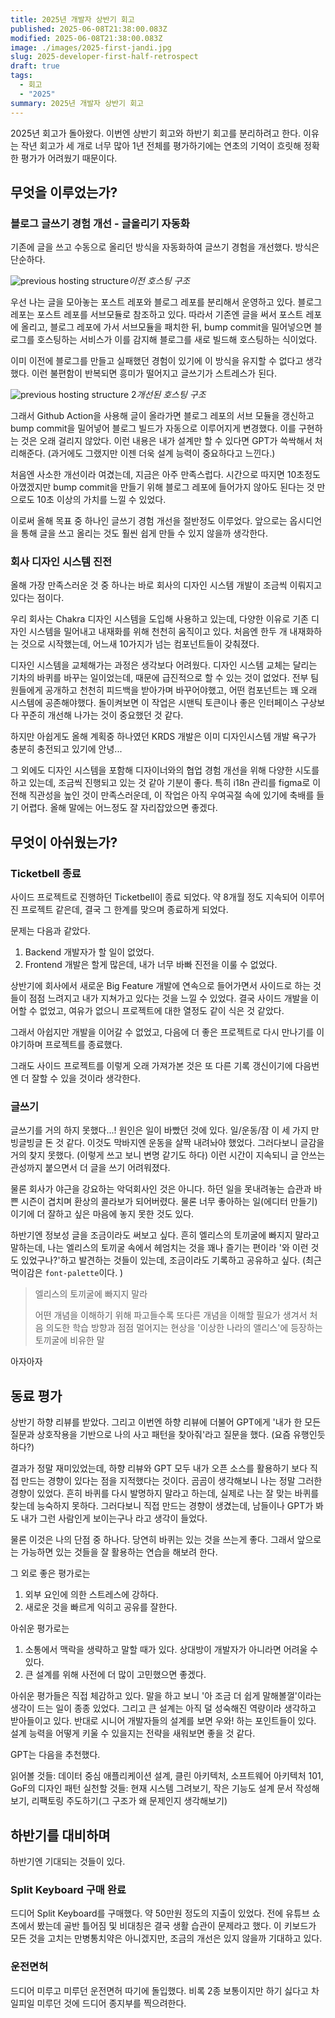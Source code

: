```yaml
---
title: 2025년 개발자 상반기 회고
published: 2025-06-08T21:38:00.083Z
modified: 2025-06-08T21:38:00.083Z
image: ./images/2025-first-jandi.jpg
slug: 2025-developer-first-half-retrospect
draft: true
tags:
  - 회고
  - "2025"
summary: 2025년 개발자 상반기 회고
---
```


2025년 회고가 돌아왔다. 이번엔 상반기 회고와 하반기 회고를 분리하려고 한다. 이유는 작년 회고가 세 개로 너무 많아 1년 전체를 평가하기에는 연초의 기억이 흐릿해 정확한 평가가 어려웠기 때문이다.

## 무엇을 이루었는가?

### 블로그 글쓰기 경험 개선 - 글올리기 자동화

기존에 글을 쓰고 수동으로 올리던 방식을 자동화하여 글쓰기 경험을 개선했다. 방식은 단순하다.

![previous hosting structure](./images/hosting-structure.png)_이전 호스팅 구조_

우선 나는 글을 모아놓는 포스트 레포와 블로그 레포를 분리해서 운영하고 있다. 블로그 레포는 포스트 레포를 서브모듈로 참조하고 있다.
따라서 기존엔 글을 써서 포스트 레포에 올리고, 블로그 레포에 가서 서브모듈을 패치한 뒤, bump commit을 밀어넣으면 블로그를 호스팅하는 서비스가 이를 감지해 블로그를 새로 빌드해 호스팅하는 식이었다.

이미 이전에 블로그를 만들고 실패했던 경험이 있기에 이 방식을 유지할 수 없다고 생각했다. 이런 불편함이 반복되면 흥미가 떨어지고 글쓰기가 스트레스가 된다.

![previous hosting structure 2](./images/hosting-structure2.png)_개선된 호스팅 구조_

그래서 Github Action을 사용해 글이 올라가면 블로그 레포의 서브 모듈을 갱신하고 bump commit을 밀어넣어 블로그 빌드가 자동으로 이루어지게 변경했다. 이를 구현하는 것은 오래 걸리지 않았다. 이런 내용은 내가 설계만 할 수 있다면 GPT가 쓱싹해서 처리해준다. (과거에도 그랬지만 이젠 더욱 설계 능력이 중요하다고 느낀다.)

처음엔 사소한 개선이라 여겼는데, 지금은 아주 만족스럽다. 시간으로 따지면 10초정도 아꼈겠지만 bump commit을 만들기 위해 블로그 레포에 들어가지 않아도 된다는 것 만으로도 10초 이상의 가치를 느낄 수 있었다.

이로써 올해 목표 중 하나인 글쓰기 경험 개선을 절반정도 이루었다. 앞으로는 옵시디언을 통해 글을 쓰고 올리는 것도 훨씬 쉽게 만들 수 있지 않을까 생각한다.

### 회사 디자인 시스템 진전

올해 가장 만족스러운 것 중 하나는 바로 회사의 디자인 시스템 개발이 조금씩 이뤄지고 있다는 점이다.

우리 회사는 Chakra 디자인 시스템을 도입해 사용하고 있는데, 다양한 이유로 기존 디자인 시스템을 밀어내고 내재화를 위해 천천히 움직이고 있다. 처음엔 한두 개 내재화하는 것으로 시작했는데, 어느새 10가지가 넘는 컴포넌트들이 갖춰졌다.

디자인 시스템을 교체해가는 과정은 생각보다 어려웠다. 디자인 시스템 교체는 달리는 기차의 바퀴를 바꾸는 일이었는데, 때문에 급진적으로 할 수 있는 것이 없었다. 전부 팀원들에게 공개하고 천천히 피드백을 받아가며 바꾸어야했고, 어떤 컴포넌트는 꽤 오래 시스템에 공존해야했다. 돌이켜보면 이 작업은 시맨틱 토큰이나 좋은 인터페이스 구상보다 꾸준히 개선해 나가는 것이 중요했던 것 같다.

하지만 아쉽게도 올해 계획중 하나였던 KRDS 개발은 이미 디자인시스템 개발 욕구가 충분히 충전되고 있기에 안녕...

그 외에도 디자인 시스템을 포함해 디자이너와의 협업 경험 개선을 위해 다양한 시도를 하고 있는데, 조금씩 진행되고 있는 것 같아 기분이 좋다. 특히 i18n 관리를 figma로 이전해 직관성을 높인 것이 만족스러운데, 이 작업은 아직 우여곡절 속에 있기에 축배를 들기 어렵다. 올해 말에는 어느정도 잘 자리잡았으면 좋겠다.

## 무엇이 아쉬웠는가?

### Ticketbell 종료

사이드 프로젝트로 진행하던 Ticketbell이 종료 되었다. 약 8개월 정도 지속되어 이루어진 프로젝트 같은데, 결국 그 한계를 맞으며 종료하게 되었다.

문제는 다음과 같았다.

1. Backend 개발자가 할 일이 없었다.
2. Frontend 개발은 할게 많은데, 내가 너무 바빠 진전을 이룰 수 없었다.

상반기에 회사에서 새로운 Big Feature 개발에 연속으로 들어가면서 사이드로 하는 것들이 점점 느려지고 내가 지쳐가고 있다는 것을 느낄 수 있었다. 결국 사이드 개발을 이어할 수 없었고, 여유가 없으니 프로젝트에 대한 열정도 같이 식은 것 같았다.

그래서 아쉽지만 개발을 이어갈 수 없었고, 다음에 더 좋은 프로젝트로 다시 만나기를 이야기하며 프로젝트를 종료했다.

그래도 사이드 프로젝트를 이렇게 오래 가져가본 것은 또 다른 기록 갱신이기에 다음번엔 더 잘할 수 있을 것이라 생각한다.

### 글쓰기

글쓰기를 거의 하지 못했다...! 원인은 일이 바빴던 것에 있다. 일/운동/잠 이 세 가지 만 빙글빙글 돈 것 같다. 이것도 막바지엔 운동을 살짝 내려놔야 했었다. 그러다보니 글감을 거의 찾지 못했다. (이렇게 쓰고 보니 변명 같기도 하다) 이런 시간이 지속되니 글 안쓰는 관성까지 붙으면서 더 글을 쓰기 어려워졌다.

물론 회사가 야근을 강요하는 악덕회사인 것은 아니다. 하던 일을 못내려놓는 습관과 바쁜 시즌이 겹치며 환상의 콜라보가 되어버렸다. 물론 너무 좋아하는 일(에디터 만들기)이기에 더 잘하고 싶은 마음에 놓지 못한 것도 있다.

하반기엔 정보성 글을 조금이라도 써보고 싶다. 흔히 엘리스의 토끼굴에 빠지지 말라고 말하는데, 나는 엘리스의 토끼굴 속에서 헤엄치는 것을 꽤나 즐기는 편이라 '와 이런 것도 있었구나?'하고 발견하는 것들이 있는데, 조금이라도 기록하고 공유하고 싶다. (최근 먹이감은 `font-palette`이다. )

> 엘리스의 토끼굴에 빠지지 말라
>
> 어떤 개념을 이해하기 위해 파고들수록 또다른 개념을 이해할 필요가 생겨서 처음 의도한 학습 방향과 점점 멀어지는 현상을 '이상한 나라의 앨리스'에 등장하는 토끼굴에 비유한 말

아자아자

## 동료 평가

상반기 하향 리뷰를 받았다. 그리고 이번엔 하향 리뷰에 더불어 GPT에게 '내가 한 모든 질문과 상호작용을 기반으로 나의 사고 패턴을 찾아줘'라고 질문을 했다. (요즘 유행인듯 하다?)

결과가 정말 재미있었는데, 하향 리뷰와 GPT 모두 내가 오픈 소스를 활용하기 보다 직접 만드는 경향이 있다는 점을 지적했다는 것이다. 곰곰이 생각해보니 나는 정말 그러한 경향이 있었다. 흔히 바퀴를 다시 발명하지 말라고 하는데, 실제로 나는 잘 맞는 바퀴를 찾는데 능숙하지 못하다. 그러다보니 직접 만드는 경향이 생겼는데, 남들이나 GPT가 봐도 내가 그런 사람인게 보이는구나 라고 생각이 들었다.

물론 이것은 나의 단점 중 하나다. 당연히 바퀴는 있는 것을 쓰는게 좋다. 그래서 앞으로는 가능하면 있는 것들을 잘 활용하는 연습을 해보려 한다.

그 외로 좋은 평가로는

1. 외부 요인에 의한 스트레스에 강하다.
2. 새로운 것을 빠르게 익히고 공유를 잘한다.

아쉬운 평가로는

1. 소통에서 맥락을 생략하고 말할 때가 있다. 상대방이 개발자가 아니라면 어려울 수 있다.
2. 큰 설계를 위해 사전에 더 많이 고민했으면 좋겠다.

아쉬운 평가들은 직접 체감하고 있다. 말을 하고 보니 '아 조금 더 쉽게 말해볼껄'이라는 생각이 드는 일이 종종 있었다. 그리고 큰 설계는 아직 덜 성숙해진 역량이라 생각하고 받아들이고 있다. 반대로 시니어 개발자들의 설계를 보면 우와! 하는 포인트들이 있다. 설계 능력을 어떻게 키울 수 있을지는 전략을 새워보면 좋을 것 같다.

GPT는 다음을 추천했다.

읽어볼 것들: 데이터 중심 애플리케이션 설계, 클린 아키텍처, 소프트웨어 아키텍처 101, GoF의 디자인 패턴
실천할 것들: 현재 시스템 그려보기, 작은 기능도 설계 문서 작성해보기, 리팩토링 주도하기(그 구조가 왜 문제인지 생각해보기)

## 하반기를 대비하며

하반기엔 기대되는 것들이 있다.

### Split Keyboard 구매 완료

드디어 Split Keyboard를 구매했다. 약 50만원 정도의 지출이 있었다. 전에 유튜브 쇼츠에서 봤는데 골반 틀어짐 및 비대칭은 결국 생활 습관이 문제라고 했다. 이 키보드가 모든 것을 고치는 만병통치약은 아니겠지만, 조금의 개선은 있지 않을까 기대하고 있다.

### 운전면허

드디어 미루고 미루던 운전면허 따기에 돌입했다. 비록 2종 보통이지만 하기 싫다고 차일피일 미루던 것에 드디어 종지부를 찍으려한다.
